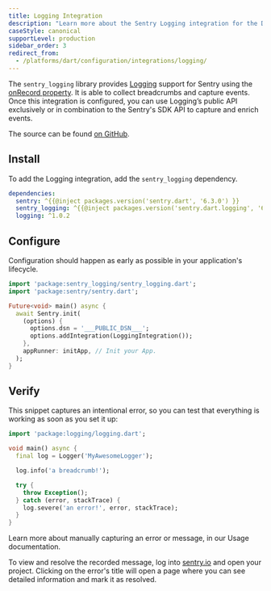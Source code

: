 ```yaml
---
title: Logging Integration
description: "Learn more about the Sentry Logging integration for the Dart SDK."
caseStyle: canonical
supportLevel: production
sidebar_order: 3
redirect_from:
  - /platforms/dart/configuration/integrations/logging/
---
```


The `sentry_logging` library provides [Logging](https://pub.dev/packages/logging) support for Sentry using the [onRecord property](https://pub.dev/documentation/logging/latest/logging/Logger/onRecord.html). It is able to collect breadcrumbs and capture events. Once this integration is configured, you can use Logging’s public API exclusively or in combination to the Sentry's SDK API to capture and enrich events.

The source can be found [on GitHub](https://github.com/getsentry/sentry-dart/tree/main/logging/).

## Install

To add the Logging integration, add the `sentry_logging` dependency.

```yml {filename:pubspec.yaml}
dependencies:
  sentry: ^{{@inject packages.version('sentry.dart', '6.3.0') }}
  sentry_logging: ^{{@inject packages.version('sentry.dart.logging', '6.3.0') }}
  logging: ^1.0.2
```

## Configure

Configuration should happen as early as possible in your application's lifecycle.

```dart
import 'package:sentry_logging/sentry_logging.dart';
import 'package:sentry/sentry.dart';

Future<void> main() async {
  await Sentry.init(
    (options) {
      options.dsn = '___PUBLIC_DSN___';
      options.addIntegration(LoggingIntegration());
    },
    appRunner: initApp, // Init your App.
  );
}
```

## Verify

This snippet captures an intentional error, so you can test that everything is working as soon as you set it up:

```dart
import 'package:logging/logging.dart';

void main() async {
  final log = Logger('MyAwesomeLogger');

  log.info('a breadcrumb!');

  try {
    throw Exception();
  } catch (error, stackTrace) {
    log.severe('an error!', error, stackTrace);
  }
}
```

<Note>

Learn more about manually capturing an error or message, in our <PlatformLink to="/usage/">Usage documentation</PlatformLink>.

</Note>

To view and resolve the recorded message, log into [sentry.io](https://sentry.io) and open your project. Clicking on the error's title will open a page where you can see detailed information and mark it as resolved.
